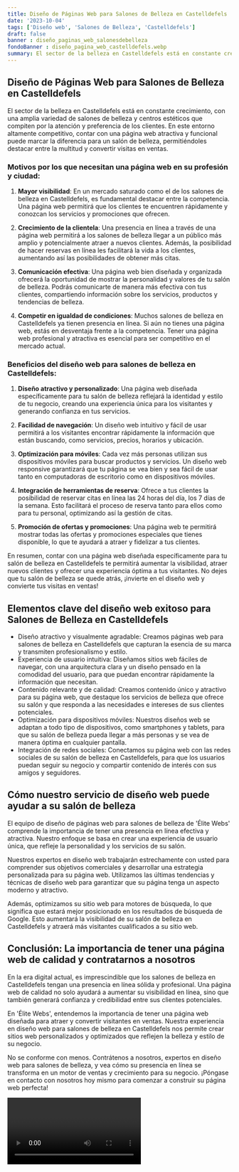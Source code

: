 ```yaml
---
title: Diseño de Páginas Web para Salones de Belleza en Castelldefels
date: '2023-10-04'
tags: ['Diseño web', 'Salones de Belleza', 'Castelldefels']
draft: false
banner : diseño_paginas_web_salonesdebelleza
fondoBanner : diseño_pagina_web_castelldefels.webp
summary: El sector de la belleza en Castelldefels está en constante crecimiento, con una amplia variedad de salones de belleza y centros estéticos que compiten por la atención y preferencia de los clientes. En este entorno altamente competitivo, contar con una página web atractiva y funcional puede marcar la diferencia para un salón de belleza, permitiéndoles destacar entre la multitud y convertir visitas en ventas.
---
```


## Diseño de Páginas Web para Salones de Belleza en Castelldefels

El sector de la belleza en Castelldefels está en constante crecimiento, con una amplia variedad de salones de belleza y centros estéticos que compiten por la atención y preferencia de los clientes. En este entorno altamente competitivo, contar con una página web atractiva y funcional puede marcar la diferencia para un salón de belleza, permitiéndoles destacar entre la multitud y convertir visitas en ventas.

### Motivos por los que necesitan una página web en su profesión y ciudad:

1. **Mayor visibilidad**: En un mercado saturado como el de los salones de belleza en Castelldefels, es fundamental destacar entre la competencia. Una página web permitirá que los clientes te encuentren rápidamente y conozcan los servicios y promociones que ofrecen.

2. **Crecimiento de la clientela**: Una presencia en línea a través de una página web permitirá a los salones de belleza llegar a un público más amplio y potencialmente atraer a nuevos clientes. Además, la posibilidad de hacer reservas en línea les facilitará la vida a los clientes, aumentando así las posibilidades de obtener más citas.

3. **Comunicación efectiva**: Una página web bien diseñada y organizada ofrecerá la oportunidad de mostrar la personalidad y valores de tu salón de belleza. Podrás comunicarte de manera más efectiva con tus clientes, compartiendo información sobre los servicios, productos y tendencias de belleza.

4. **Competir en igualdad de condiciones**: Muchos salones de belleza en Castelldefels ya tienen presencia en línea. Si aún no tienes una página web, estás en desventaja frente a la competencia. Tener una página web profesional y atractiva es esencial para ser competitivo en el mercado actual.

### Beneficios del diseño web para salones de belleza en Castelldefels:

1. **Diseño atractivo y personalizado**: Una página web diseñada específicamente para tu salón de belleza reflejará la identidad y estilo de tu negocio, creando una experiencia única para los visitantes y generando confianza en tus servicios.

2. **Facilidad de navegación**: Un diseño web intuitivo y fácil de usar permitirá a los visitantes encontrar rápidamente la información que están buscando, como servicios, precios, horarios y ubicación.

3. **Optimización para móviles**: Cada vez más personas utilizan sus dispositivos móviles para buscar productos y servicios. Un diseño web responsive garantizará que tu página se vea bien y sea fácil de usar tanto en computadoras de escritorio como en dispositivos móviles.

4. **Integración de herramientas de reserva**: Ofrece a tus clientes la posibilidad de reservar citas en línea las 24 horas del día, los 7 días de la semana. Esto facilitará el proceso de reserva tanto para ellos como para tu personal, optimizando así la gestión de citas.

5. **Promoción de ofertas y promociones**: Una página web te permitirá mostrar todas las ofertas y promociones especiales que tienes disponible, lo que te ayudará a atraer y fidelizar a tus clientes.

En resumen, contar con una página web diseñada específicamente para tu salón de belleza en Castelldefels te permitirá aumentar la visibilidad, atraer nuevos clientes y ofrecer una experiencia óptima a tus visitantes. No dejes que tu salón de belleza se quede atrás, ¡invierte en el diseño web y convierte tus visitas en ventas!

<GifSeo />

<Cta />

## Elementos clave del diseño web exitoso para Salones de Belleza en Castelldefels

- Diseño atractivo y visualmente agradable: Creamos páginas web para salones de belleza en Castelldefels que capturan la esencia de su marca y transmiten profesionalismo y estilo.
- Experiencia de usuario intuitiva: Diseñamos sitios web fáciles de navegar, con una arquitectura clara y un diseño pensado en la comodidad del usuario, para que puedan encontrar rápidamente la información que necesitan.
- Contenido relevante y de calidad: Creamos contenido único y atractivo para su página web, que destaque los servicios de belleza que ofrece su salón y que responda a las necesidades e intereses de sus clientes potenciales.
- Optimización para dispositivos móviles: Nuestros diseños web se adaptan a todo tipo de dispositivos, como smartphones y tablets, para que su salón de belleza pueda llegar a más personas y se vea de manera óptima en cualquier pantalla.
- Integración de redes sociales: Conectamos su página web con las redes sociales de su salón de belleza en Castelldefels, para que los usuarios puedan seguir su negocio y compartir contenido de interés con sus amigos y seguidores.

## Cómo nuestro servicio de diseño web puede ayudar a su salón de belleza

El equipo de diseño de páginas web para salones de belleza de 'Élite Webs' comprende la importancia de tener una presencia en línea efectiva y atractiva. Nuestro enfoque se basa en crear una experiencia de usuario única, que refleje la personalidad y los servicios de su salón.

Nuestros expertos en diseño web trabajarán estrechamente con usted para comprender sus objetivos comerciales y desarrollar una estrategia personalizada para su página web. Utilizamos las últimas tendencias y técnicas de diseño web para garantizar que su página tenga un aspecto moderno y atractivo.

Además, optimizamos su sitio web para motores de búsqueda, lo que significa que estará mejor posicionado en los resultados de búsqueda de Google. Esto aumentará la visibilidad de su salón de belleza en Castelldefels y atraerá más visitantes cualificados a su sitio web.

## Conclusión: La importancia de tener una página web de calidad y contratarnos a nosotros

En la era digital actual, es imprescindible que los salones de belleza en Castelldefels tengan una presencia en línea sólida y profesional. Una página web de calidad no solo ayudará a aumentar su visibilidad en línea, sino que también generará confianza y credibilidad entre sus clientes potenciales.

En 'Élite Webs', entendemos la importancia de tener una página web diseñada para atraer y convertir visitantes en ventas. Nuestra experiencia en diseño web para salones de belleza en Castelldefels nos permite crear sitios web personalizados y optimizados que reflejen la belleza y estilo de su negocio.

No se conforme con menos. Contrátenos a nosotros, expertos en diseño web para salones de belleza, y vea cómo su presencia en línea se transforma en un motor de ventas y crecimiento para su negocio. ¡Póngase en contacto con nosotros hoy mismo para comenzar a construir su página web perfecta!

<Video />

<CtaBot job='Salones de Belleza' city='Castelldefels'/>

<Gmaps query='Castelldefels+españa+maps' />